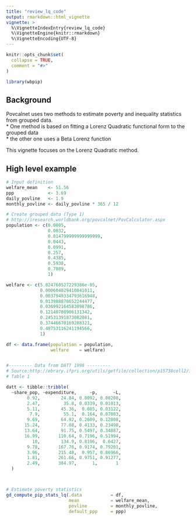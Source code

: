 ```yaml
---
title: "review_lq_code"
output: rmarkdown::html_vignette
vignette: >
  %\VignetteIndexEntry{review_lq_code}
  %\VignetteEngine{knitr::rmarkdown}
  %\VignetteEncoding{UTF-8}
---
```


```r
knitr::opts_chunk$set(
  collapse = TRUE,
  comment = "#>"
)
```

```r
library(wbpip)
```

## Background
Povcalnet uses two methods to estimate poverty and inequality statistics from 
grouped data.  
* One method is based on fitting a Lorenz Quadratic functional form to the 
grouped data  
* the other one uses a Beta Lorenz function

This vignette focuses on the Lorenz Quadratic method.

## High level example
```r
# Input definition
welfare_mean    <- 51.56
ppp             <- 3.69
daily_povline   <- 1.9
monthly_povline <- daily_povline * 365 / 12

# Create grouped data (Type 1)
# http://iresearch.worldbank.org/povcalnet/PovCalculator.aspx
population <- c(0.0005,
                0.0032,
                0.014799999999999999,
                0.0443,
                0.0991,
                0.257,
                0.4385,
                0.5938,
                0.7089,
                1)

welfare <- c(5.824760527229386e-05,
             0.000604029410841011,
             0.0037949334793616948,
             0.013988878652244477,
             0.036992164583098786,
             0.12140708906131342,
             0.24531391873082081,
             0.37446670169288321,
             0.48753116241194566,
             1)

df <- data.frame(population = population,
                 welfare    = welfare)


#--------- Data from DATT 1998 ---------
# Source:http://ebrary.ifpri.org/utils/getfile/collection/p15738coll2/id/125673/filename/125704.pdf
# Table 1

datt <- tibble::tribble(
  ~share_pop, ~expenditure,     ~p,      ~L,
        0.92,        24.84, 0.0092, 0.00208,
        2.47,         35.8, 0.0339, 0.01013,
        5.11,        45.36,  0.085, 0.03122,
         7.9,         55.1,  0.164, 0.07083,
        9.69,        64.92, 0.2609, 0.12808,
       15.24,        77.08, 0.4133, 0.23498,
       13.64,        91.75, 0.5497, 0.34887,
       16.99,       110.64, 0.7196, 0.51994,
          10,        134.9, 0.8196,  0.6427,
        9.78,       167.76, 0.9174, 0.79201,
        3.96,       215.48,  0.957, 0.86966,
        1.81,       261.66, 0.9751, 0.91277,
        2.49,       384.97,      1,       1
  )



# Estimate poverty statistics
gd_compute_pip_stats_lq(.data           = df,
                        mean            = welfare_mean,
                        povline         = monthly_povline,
                        default_ppp     = ppp)
```
